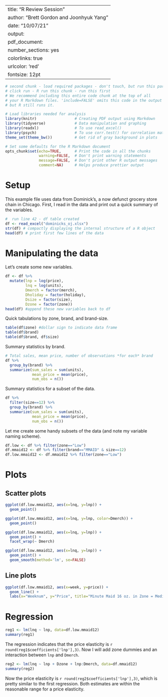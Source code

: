 
---
title: "R Review Session"
author: "Brett Gordon and Joonhyuk Yang"
date: "10/07/21"
output:
  pdf_document:
    number_sections: yes
colorlinks: true
urlcolor: 'red'
fontsize: 12pt
---

```r
# second chunk - load required packages - don't touch, but run this part 
# click run - R run this chunk - run this first
# We recommend including this entire code chunk at the top of all 
# your R Markdown files. 'include=FALSE' omits this code in the output
# but R still runs it.

# Load libraries needed for analysis
library(knitr)                 # Creating PDF output using Markdown
library(tidyverse)             # Data manipulation and graphing
library(readxl)                # To use read_excel()
library(psych)                 # To use corr.test() for correlation matrices
theme_set(theme_bw())          # Get rid of gray background in plots

# Set some defaults for the R Markdown document
opts_chunk$set(echo=TRUE,      # Print the code in all the chunks
               warning=FALSE,  # Don't print warning statements
               message=FALSE,  # Don't print other R output messages
               comment=NA)     # Helps produce prettier output
```

# Setup

This example file uses data from Dominick's, a now defunct grocery store chain in Chicago. First, I read in the data and print out a quick summary of the variables.


```r
#  run line 42 - df table created
df <- read_excel("dominicks_oj.xlsx")
str(df) # compactly displaying the internal structure of a R object
head(df) # print first few lines of the data
```

# Manipulating the data

Let's create some new variables.

```r
df <- df %>% 
  mutate(lnp = log(price),
         lnq = log(units),
         Dmerch = factor(merch),
         Dholiday = factor(holiday),
         Dsize = factor(size),
         Dzone = factor(zone))
head(df) #append these new variables back to df
```

Quick tabulations by zone, brand, and brand-size.

```r
table(df$zone) #dollar sign to indicate data frame
table(df$brand)
table(df$brand, df$size) 
```

Summary statistics by brand.

```r
# Total sales, mean price, number of observations *for each* brand
df %>%
  group_by(brand) %>%
  summarize(sum_sales = sum(units),
            mean_price = mean(price),
            num_obs = n())

```
 
Summary statistics for a subset of the data.
 
```r
df %>%
  filter(size==12) %>%
  group_by(brand) %>%
  summarize(sum_sales = sum(units),
            mean_price = mean(price),
            num_obs = n())
```

Let me create some handy subsets of the data (and note my variable naming scheme).

```r
df.low <- df %>% filter(zone=="Low")
df.mmaid12 <- df %>% filter(brand=="MMAID" & size==12)
df.low.mmaid12 <- df.mmaid12 %>% filter(zone=="Low")
```

# Plots

## Scatter plots

```r
ggplot(df.low.mmaid12, aes(x=lnq, y=lnp)) +
  geom_point()

ggplot(df.low.mmaid12, aes(x=lnq, y=lnp, color=Dmerch)) +
  geom_point()

ggplot(df.low.mmaid12, aes(x=lnq, y=lnp)) +
  geom_point() + 
  facet_wrap(~ Dmerch) 

ggplot(df.low.mmaid12, aes(x=lnq, y=lnp)) +
  geom_point() +
  geom_smooth(method='lm', se=FALSE)

```

## Line plots

```r
ggplot(df.low.mmaid12, aes(x=week, y=price)) + 
  geom_line() + 
  labs(x="Weeknum", y="Price", title="Minute Maid 16 oz. in Zone = Medium")
```

# Regression

```r
reg1 <- lm(lnq ~ lnp, data=df.low.mmaid12)
summary(reg1)
```

The regression indicates that the price elasticity is `r round(reg1$coefficients['lnp'],3)`.  Now I will add zone dummies and an interaction between `lnp` and `Dmerch`.

```r
reg2 <- lm(lnq ~ lnp + Dzone + lnp:Dmerch, data=df.mmaid12)
summary(reg2)
```

Now the price elasticity is `r round(reg2$coefficients['lnp'],3)`, which is pretty similar to the first regression. Both estimates are within the reasonable range for a price elasticity.

